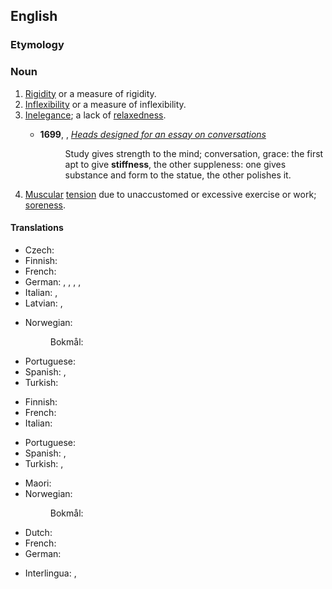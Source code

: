 ==English==

===Etymology===
{{suffix|en|stiff|ness}}

===Noun===
{{en-noun|~|es}}

# [[rigidity|Rigidity]] or a measure of rigidity.
# [[inflexibility|Inflexibility]] or a measure of inflexibility.
# [[inelegance|Inelegance]]; a lack of [[relaxedness]].
#: {{ux|en|His '''stiffness''' hampered the conversation.}}
#* '''1699''', {{w|Sir William Temple, 1st Baronet|William Temple}}, ''[http://essays.quotidiana.org/temple/heads_for_conversation/ Heads designed for an essay on conversations]''
#*: Study gives strength to the mind; conversation, grace: the first apt to give '''stiffness''', the other suppleness: one gives substance and form to the statue, the other polishes it.
# [[muscular|Muscular]] [[tension]] due to unaccustomed or excessive exercise or work; [[soreness]].

====Translations====
{{trans-top|rigidity}}
* Czech: {{t+|cs|ztuhlost|f}}
* Finnish: {{t+|fi|jäykkyys}}
* French: {{t+|fr|rigidité}}
* German: {{t+|de|Erstarrung|f}}, {{t|de|Starre|f}}, {{t|de|Steife|f}}, {{t+|de|Steifigkeit|f}}, {{t|de|Steifheit|f}}
* Italian: {{t+|it|rigidezza|f}}, {{t+|it|rigidità|f}}
* Latvian: {{t|lv|stingums|m}}, {{t|lv|stīvums|m}}
{{trans-mid}}
* Norwegian:
*: Bokmål: {{t|nb|stivhet|m|f}}
* Portuguese: {{t+|pt|rigidez|f}}
* Spanish: {{t+|es|rigidez|f}}, {{t|es|tiesura|f}}
* Turkish: {{t+|tr|katılık}}
{{trans-bottom}}

{{trans-top|inflexibility}}
* Finnish: {{t+|fi|taipumattomuus}}
* French: {{t+|fr|inflexibilité}}
* Italian: {{t|it|inflessibilità|f}}
{{trans-mid}}
* Portuguese: {{t+|pt|rigidez|f}}
* Spanish: {{t|es|rigidez|f}}, {{t|es|inflexibilidad|f}}
* Turkish: {{t+|tr|direngenlik}}, {{t+|tr|inatçılık}}
{{trans-bottom}}

{{trans-top|muscular tension}}
* Maori: {{t|mi|uhu}}
* Norwegian:
*: Bokmål: {{t|nb|stivhet|m|f}}
{{trans-mid}}
{{trans-bottom}}

{{checktrans-top}}
* Dutch: {{t-check|nl|Stijfheid}}
* French: {{t-check|fr|raideur}}
* German: {{t-check|de|Steifheit}}
{{trans-mid}}
* Interlingua: {{t-check|ia|rigiditate}}, {{t-check|ia|inflexibilitate}}
{{trans-bottom}}